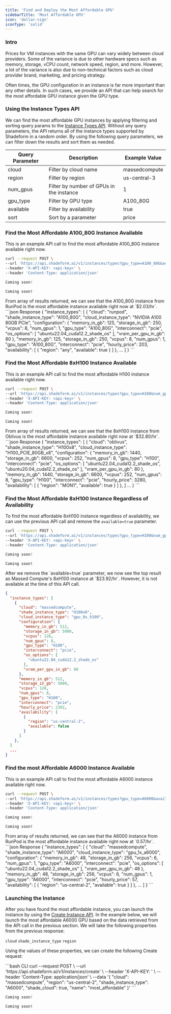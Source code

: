 ```yaml
---
title: 'Find and Deploy the Most Affordable GPU'
sidebarTitle: 'Most Affordable GPU'
icon: 'dollar-sign'
iconType: 'solid'
---
```


### Intro
Prices for VM instances with the same GPU can vary widely between cloud providers.
Some of the variance is due to other hardware specs such as memory, storage, vCPU count, network speed, region, and more.
However, a lot of the variance is also due to non-technical factors such as cloud provider brand, marketing, and pricing strategy.

Often times, the GPU configuration in an instance is far more important than any other details.
In such cases, we provide an API that can help search for the most affordable GPU instance given the GPU type.

### Using the Instance Types API

We can find the most affordable GPU instances by applying filtering and sorting query params to the [Instance Types API](/api-reference/endpoint/instances-types).
Without any query parameters, the API returns all of the instance types supported by Shadeform in a random order.
By using the following query parameters, we can filter down the results and sort them as needed.

| Query Parameter | Description                              | Example Value |
|-----------------|------------------------------------------|---------------|
| cloud           | Filter by cloud name                     | massedcompute |
| region          | Filter by region                         | us-central-3  |
| num_gpus        | Filter by number of GPUs in the instance | 1             |
| gpu_type        | Filter by GPU type                       | A100_80G          |
| available       | Filter by availability                   | true          |
| sort            | Sort by a parameter                      | price         |

### Find the Most Affordable A100_80G Instance Available
This is an example API call to find the most affordable A100_80G instance available right now.
<CodeGroup>
  ```bash CLI
  curl --request POST \
  --url 'https://api.shadeform.ai/v1/instances/types?gpu_type=A100_80G&available=true&sort=price' \
  --header 'X-API-KEY: <api-key>' \
  --header 'Content-Type: application/json'
  ```

  ```python Python
  Coming soon!
  ```

  ```golang Go
  Coming soon!
  ```
</CodeGroup>
From array of results returned, we can see that the A100_80G instance from RunPod is the most affordable instance available right now at `$2.03/hr`.
```json Response
{
  "instance_types": [
    {
      "cloud": "runpod",
      "shade_instance_type": "A100_80G",
      "cloud_instance_type": "NVIDIA A100 80GB PCIe",
      "configuration": {
        "memory_in_gb": 125,
        "storage_in_gb": 250,
        "vcpus": 8,
        "num_gpus": 1,
        "gpu_type": "A100_80G",
        "interconnect": "pcie",
        "os_options": [
          "ubuntu22.04_cuda12.2_shade_os"
        ],
        "vram_per_gpu_in_gb": 80
      },
      "memory_in_gb": 125,
      "storage_in_gb": 250,
      "vcpus": 8,
      "num_gpus": 1,
      "gpu_type": "A100_80G",
      "interconnect": "pcie",
      "hourly_price": 203,
      "availability": [
        {
          "region": "any",
          "available": true
        }
      ]
    },
    ...
  ]
}
```

### Find the Most Affordable 8xH100 Instance Available
This is an example API call to find the most affordable H100 instance available right now.
<CodeGroup>
  ```bash CLI
  curl --request POST \
  --url 'https://api.shadeform.ai/v1/instances/types?gpu_type=H100&num_gpus=8&available=true&sort=price' \
  --header 'X-API-KEY: <api-key>' \
  --header 'Content-Type: application/json'
  ```

  ```python Python
  Coming soon!
  ```

  ```golang Go
  Coming soon!
  ```
</CodeGroup>
From array of results returned, we can see that the 8xH100 instance from Oblivus is the most affordable instance available right now at `$32.80/hr`.
```json Response
{
  "instance_types": [
    {
      "cloud": "oblivus",
      "shade_instance_type": "H100x8",
      "cloud_instance_type": "H100_PCIE_80GB_x8",
      "configuration": {
        "memory_in_gb": 1440,
        "storage_in_gb": 6600,
        "vcpus": 252,
        "num_gpus": 8,
        "gpu_type": "H100",
        "interconnect": "pcie",
        "os_options": [
          "ubuntu22.04_cuda12.2_shade_os",
          "ubuntu20.04_cuda12.2_shade_os"
        ],
        "vram_per_gpu_in_gb": 80
      },
      "memory_in_gb": 1440,
      "storage_in_gb": 6600,
      "vcpus": 252,
      "num_gpus": 8,
      "gpu_type": "H100",
      "interconnect": "pcie",
      "hourly_price": 3280,
      "availability": [
        {
          "region": "MON1",
          "available": true
        }
      ]
    },
  ]
  ...
}
```

### Find the Most Affordable 8xH100 Instance Regardless of Availability
To find the most affordable 8xH100 instance regardless of availability, we can use the previous API call and remove the `available=true` parameter.
<CodeGroup>
  ```bash CLI
  curl --request POST \
  --url 'https://api.shadeform.ai/v1/instances/types?gpu_type=H100&num_gpus=8&available=true&sort=price' \
  --header 'X-API-KEY: <api-key>' \
  --header 'Content-Type: application/json'
  ```

  ```python Python
  Coming soon!
  ```

  ```golang Go
  Coming soon!
  ```
</CodeGroup>
After we remove the `available=true` parameter, we now see the top result as Massed Compute's 8xH100 instance at `$23.92/hr`. However, it is not available at the time of this API call.

```json Response
{
  "instance_types": [
    {
      "cloud": "massedcompute",
      "shade_instance_type": "H100x8",
      "cloud_instance_type": "gpu_8x_h100",
      "configuration": {
        "memory_in_gb": 512,
        "storage_in_gb": 5000,
        "vcpus": 128,
        "num_gpus": 8,
        "gpu_type": "H100",
        "interconnect": "pcie",
        "os_options": [
          "ubuntu22.04_cuda12.2_shade_os"
        ],
        "vram_per_gpu_in_gb": 80
      },
      "memory_in_gb": 512,
      "storage_in_gb": 5000,
      "vcpus": 128,
      "num_gpus": 8,
      "gpu_type": "H100",
      "interconnect": "pcie",
      "hourly_price": 2392,
      "availability": [
        {
          "region": "us-central-2",
          "available": false
        }
      ]
    },
  ]
  ...
}
```

### Find the most Affordable A6000 Instance Available
This is an example API call to find the most affordable A6000 instance available right now.
<CodeGroup>
  ```bash CLI
  curl --request POST \
  --url 'https://api.shadeform.ai/v1/instances/types?gpu_type=A6000&available=true&sort=price' \
  --header 'X-API-KEY: <api-key>' \
  --header 'Content-Type: application/json'
  ```

  ```python Python
  Coming soon!
  ```

  ```golang Go
  Coming soon!
  ```
</CodeGroup>
From array of results returned, we can see that the A6000 instance from RunPod is the most affordable instance available right now at `0.57/hr`.
```json Response
{
  "instance_types": [
    {
      "cloud": "massedcompute",
      "shade_instance_type": "A6000",
      "cloud_instance_type": "gpu_1x_a6000",
      "configuration": {
        "memory_in_gb": 48,
        "storage_in_gb": 256,
        "vcpus": 6,
        "num_gpus": 1,
        "gpu_type": "A6000",
        "interconnect": "pcie",
        "os_options": [
          "ubuntu22.04_cuda12.2_shade_os"
        ],
        "vram_per_gpu_in_gb": 48
      },
      "memory_in_gb": 48,
      "storage_in_gb": 256,
      "vcpus": 6,
      "num_gpus": 1,
      "gpu_type": "A6000",
      "interconnect": "pcie",
      "hourly_price": 57,
      "availability": [
        {
          "region": "us-central-2",
          "available": true
        }
      ]
    },
  ...
  ]
}
```

### Launching the Instance
After you have found the most affordable instance, you can launch the instance by using the [Create Instance API](/api-reference/endpoint/instances-create).
In the example below, we will launch the most affordable A6000 GPU based on the data retrieved from the API call in the previous section.
We will take the following properties from the previous response:

`cloud`
`shade_instance_type`
`region`

Using the values of these properties, we can create the following Create request:

<CodeGroup>
  ```bash CLI
  curl --request POST \
  --url 'https://api.shadeform.ai/v1/instances/create' \
  --header 'X-API-KEY: <api-key>' \
  --header 'Content-Type: application/json' \
  --data '{
    "cloud": "massedcompute",
    "region": "us-central-2",
    "shade_instance_type": "A6000",
    "shade_cloud": true,
    "name": "most_affordable"
  }'
  ```

  ```python Python
  Coming soon!
  ```

  ```golang Go
  Coming soon!
  ```
</CodeGroup>